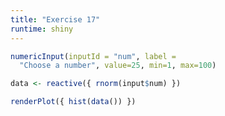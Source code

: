 ```yaml
---
title: "Exercise 17"
runtime: shiny
---
```

```r
numericInput(inputId = "num", label = 
  "Choose a number", value=25, min=1, max=100)

data <- reactive({ rnorm(input$num) })

renderPlot({ hist(data()) })
```